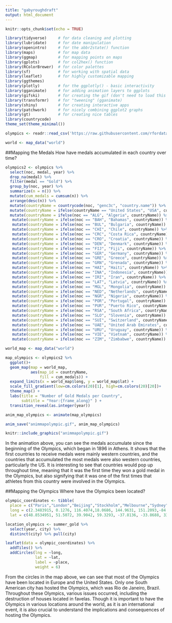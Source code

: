 ```yaml
---
title: "gabyroughdraft"
output: html_document
---
```


```r
knitr::opts_chunk$set(echo = TRUE)
```


```r
library(tidyverse)     # for data cleaning and plotting
library(lubridate)     # for date manipulation
library(openintro)     # for the abbr2state() function
library(maps)          # for map data
library(ggmap)         # for mapping points on maps
library(gplots)        # for col2hex() function
library(RColorBrewer)  # for color palettes
library(sf)            # for working with spatial data
library(leaflet)       # for highly customizable mapping
library(ggthemes)      
library(plotly)        # for the ggplotly() - basic interactivity
library(gganimate)     # for adding animation layers to ggplots
library(gifski)        # for creating the gif (don't need to load this library every time,but need it installed)
library(transformr)    # for "tweening" (gganimate)
library(shiny)         # for creating interactive apps
library(patchwork)     # for nicely combining ggplot2 graphs
library(gt)            # for creating nice tables
library(countrycode)
theme_set(theme_minimal())
```

```r
olympics <- readr::read_csv('https://raw.githubusercontent.com/rfordatascience/tidytuesday/master/data/2021/2021-07-27/olympics.csv')

world <- map_data("world")
```


##Mapping the Medals
How have medals accumulated in each country over time?


```r
olympics2 <- olympics %>% 
  select(noc, medal, year) %>% 
  drop_na(medal) %>% 
  filter(medal == "Gold") %>% 
  group_by(noc, year) %>% 
  summarize(n = n()) %>% 
  mutate(cum_medals = cumsum(n)) %>% 
  arrange(desc(n)) %>% 
  mutate(countryName = countrycode(noc, "genc3c", "country.name")) %>% 
  mutate(countryName = ifelse(countryName == "United States", "USA", countryName)) %>% 
  mutate(countryName = ifelse(noc == "ALG", "Algeria", countryName)) %>% 
   mutate(countryName = ifelse(noc == "BAH", "Bahamas", countryName)) %>%
   mutate(countryName = ifelse(noc == "BUL", "Bulgaria", countryName)) %>%
   mutate(countryName = ifelse(noc == "CHI", "Chile", countryName)) %>%
   mutate(countryName = ifelse(noc == "CRC", "Costa Rica", countryName)) %>%
   mutate(countryName = ifelse(noc == "CRO", "Croatia", countryName)) %>%
   mutate(countryName = ifelse(noc == "DEN", "Denmark", countryName)) %>%
   mutate(countryName = ifelse(noc == "FIJ", "Fiji", countryName)) %>%
   mutate(countryName = ifelse(noc == "GER", "Germany", countryName)) %>%
   mutate(countryName = ifelse(noc == "GRE", "Greece", countryName)) %>%
   mutate(countryName = ifelse(noc == "GRN", "Grenada", countryName)) %>%
   mutate(countryName = ifelse(noc == "HAI", "Haiti", countryName)) %>%
   mutate(countryName = ifelse(noc == "INA", "Indonesia", countryName)) %>%
   mutate(countryName = ifelse(noc == "IRI", "Iran", countryName)) %>%
   mutate(countryName = ifelse(noc == "LAT", "Latvia", countryName)) %>%
   mutate(countryName = ifelse(noc == "MGL", "Mongolia", countryName)) %>%
   mutate(countryName = ifelse(noc == "NED", "Netherlands", countryName)) %>%
   mutate(countryName = ifelse(noc == "NGR", "Nigeria", countryName)) %>%
   mutate(countryName = ifelse(noc == "POR", "Portugal", countryName)) %>%
   mutate(countryName = ifelse(noc == "PUR", "Puerto Rico", countryName)) %>%
   mutate(countryName = ifelse(noc == "RSA", "South Africa", countryName)) %>%
   mutate(countryName = ifelse(noc == "SLO", "Slovenia", countryName)) %>%
   mutate(countryName = ifelse(noc == "SUI", "Switzerland", countryName)) %>%
   mutate(countryName = ifelse(noc == "UAE", "United Arab Emirates", countryName)) %>%
   mutate(countryName = ifelse(noc == "URU", "Uruguay", countryName)) %>%
   mutate(countryName = ifelse(noc == "VIE", "Vietnam", countryName)) %>%
   mutate(countryName = ifelse(noc == "ZIM", "Zimbabwe", countryName))

world_map <- map_data("world")

map_olympics <- olympics2 %>% 
  ggplot()+
  geom_map(map = world_map,
           aes(map_id = countryName,
               fill = cum_medals)) +
  expand_limits(x = world_map$long, y = world_map$lat) +
  scale_fill_gradient(low=cm.colors(20)[1], high=cm.colors(20)[20])+
  theme_map() +
  labs(title = "Number of Gold Medals per Country",
       subtitle = "Year:{frame_along}" ) +
  transition_reveal(as.integer(year)) 

anim_map_olympics <- animate(map_olympics)

anim_save("animmapolympic.gif", anim_map_olympics)
```



```r
knitr::include_graphics("animmapolympic.gif")
```

In the animation above, you can see the medals accumulate since the beginning of the Olympics, which began in 1896 in Athens. It shows that the first countries to receive medals were mainly western countries, and the countries that accumulated the most medals were also western countries, particularly the US. It is interesting to see that countries would pop up throughout time, meaning that it was the first time they won a gold medal in the Olympics, but also signifying that it was one of the first times that athletes from this country were involved in the Olympics.

##Mapping the Olympics
Where have the Olympics been located?

```r
olympic_coordinates <- tibble(
  place = c("Paris","London","Beijing","Stockholm","Melbourne","Sydney","Atlanta","Moskva","Seoul","Los Angeles","Roma","Munich","Barcelona","St. Louis","Athina","Rio de Janeiro","Antwerpen","Montreal","Berlin","Helsinki","Tokyo","Amsterdam","Mexico City"),
  long = c(2.3483915, 0.1276, 116.4074,18.0686, 144.9631, 151.2093,-84.3880, 37.6173, 126.9780, -118.2437, 12.4964, 11.5820, 2.1686, -90.1994, 23.7275, -43.1729, 4.4051, -73.5673, 13.4050, 24.9384, 139.6503, 4.9041, -99.1332),
  lat = c(48.8534951, 51.5072, 39.9042, 59.3293, -37.8136, -33.8688, 33.7490, 55.7558, 37.5665, 34.0522, 41.9028, 48.1351, 41.3874, 38.6270, 37.9838, -22.9068, 51.2213, 45.5017, 52.5200, 60.1699, 35.6762, 52.3676, 19.4326))

location_olympics <- summer_gold %>%
  select(year, city) %>%
  distinct(city) %>% pull(city)

leaflet(data = olympic_coordinates) %>% 
  addTiles() %>% 
  addCircles(lng = ~long,
             lat = ~lat,
             label = ~place,
             weight = 6)
```

From the circles in the map above, we can see that most of the Olympics have been located in Europe and the United States. Only one South American city has hosted the Olympics, which was Rio de Janeiro, Brazil. Throughout these Olympics, various issues occurred, including the destruction of houses located in favelas. Though it is important to have the Olympics in various locations around the world, as  it is an international event, it is also crucial to understand the implications and consequences of hosting the Olympics.
